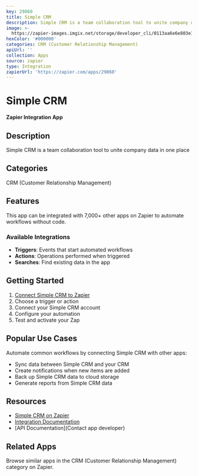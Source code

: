 ```yaml
---
key: 29860
title: Simple CRM
description: Simple CRM is a team collaboration tool to unite company data in one place
image: >-
  https://zapier-images.imgix.net/storage/developer_cli/0113aa6e6e803e1c71bd17f8465a90c8.png?auto=format%2Ccompress&ixlib=python-3.0.0&q=50
hexColor: '#000000'
categories: CRM (Customer Relationship Management)
apiUrl: ''
collection: Apps
source: zapier
type: Integration
zapierUrl: 'https://zapier.com/apps/29860'
---
```

# Simple CRM

**Zapier Integration App**

## Description

Simple CRM is a team collaboration tool to unite company data in one place

## Categories

CRM (Customer Relationship Management)

## Features

This app can be integrated with 7,000+ other apps on Zapier to automate workflows without code.

### Available Integrations

- **Triggers**: Events that start automated workflows
- **Actions**: Operations performed when triggered
- **Searches**: Find existing data in the app

## Getting Started

1. [Connect Simple CRM to Zapier](https://zapier.com/apps/29860)
2. Choose a trigger or action
3. Connect your Simple CRM account
4. Configure your automation
5. Test and activate your Zap

## Popular Use Cases

Automate common workflows by connecting Simple CRM with other apps:

- Sync data between Simple CRM and your CRM
- Create notifications when new items are added
- Back up Simple CRM data to cloud storage
- Generate reports from Simple CRM data

## Resources

- [Simple CRM on Zapier](https://zapier.com/apps/29860)
- [Integration Documentation](https://zapier.com/apps/29860/integrations)
- [API Documentation](Contact app developer)

## Related Apps

Browse similar apps in the CRM (Customer Relationship Management) category on Zapier.
